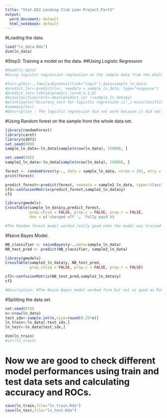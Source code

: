 ```yaml
---
title: "Stat.652 Lending Club Loan Project_Part2"
output:
  word_document: default
  html_notebook: default
---
```

#Loading the data.
```r
load("ln_data.Rda")
dim(ln_data)
```

#Step3: Training a model on the data.
##Using Logistic Regression
```r
#head(ln_data)
#Using logistic regression regression on the sample data from the whole data set.

#lor<-glm(y~.,family=binomial(link="logit"),data=sample_ln_data)
#predict_lor<-predict(lor, newdata = sample_ln_data, type="response")
#predict_lor<-ifelse(predict_lor>0.5,1,0)
#missclasificerror1<-mean(predict_lor !=sample_ln_data$y)
#print(paste("Accuracy_test for logistic regression is",1-missclasificerror1))
#summary(lor)
#Description : The logistic regression did not work because it did not converge for some reason.
```

#Using Random forest on the sample from the whole data set.
```r
library(randomForest)
library(caret)
library(e1071)
set.seed(999)
sample_ln_data<-ln_data[sample(nrow(ln_data), 15000), ]

set.seed(345)
sample2_ln_data<-ln_data[sample(nrow(ln_data), 15000), ]

forest <- randomForest(y~., data = sample_ln_data, ntree = 201, mtry = 3)
print(forest)

predict_forest<-predict(forest, newdata = sample2_ln_data, type="class")
cf3<-confusionMatrix(predict_forest,sample2_ln_data$y)
cf3

library(gmodels)
CrossTable(sample_ln_data$y,predict_forest,
           prop.chisq = FALSE, prop.c = FALSE, prop.r = FALSE,
           dnn = c('charged off ', 'fully paid'))

#The Random forest model worked really good when the model was trained on one sample and checked on another sample from the same data set. The accuarcy turned out to be approximately 95%.

```
#Naive Bayes Model.
```r
NB_classifier <- naiveBayes(y~.,data=sample_ln_data)
NB_test_pred <- predict(NB_classifier, sample2_ln_data)

library(gmodels)
CrossTable(sample2_ln_data$y, NB_test_pred,
           prop.chisq = FALSE, prop.c = FALSE, prop.r = FALSE)

cf2<-confusionMatrix(NB_test_pred,sample2_ln_data$y)
cf2

#Description: #The Naive Bayes model worked fine but not as good as Random forest when the model was trained on one sample and checked on another sample from the same data set. The accuarcy turned out to be approximately 79%.
```
#Splitting the data set.
```r
set.seed(678)
n<-nrow(ln_data)
test_idx<-sample.int(n,size=round(0.25*n))
ln_train<-ln_data[-test_idx,]
ln_test<-ln_data[test_idx,]

dim(ln_train)
#str(ln_train)

```
# Now we are good to check different model performances using train and test data sets and calculating accuracy and ROCs.
```r
save(ln_train,file="ln_train.Rda")
save(ln_test,file="ln_test.Rda")

```


